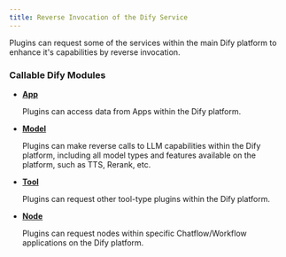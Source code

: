 ```yaml
---
title: Reverse Invocation of the Dify Service
---
```



Plugins can request some of the services within the main Dify platform to enhance it's capabilities by reverse invocation.

### Callable Dify Modules

*   [**App**](/en/plugins/schema-definition/reverse-invocation-of-the-dify-service/app)

    Plugins can access data from Apps within the Dify platform.
*   [**Model**](/en/plugins/schema-definition/reverse-invocation-of-the-dify-service/model)

    Plugins can make reverse calls to LLM capabilities within the Dify platform, including all model types and features available on the platform, such as TTS, Rerank, etc.
*   [**Tool**](/en/plugins/schema-definition/reverse-invocation-of-the-dify-service/tool)

    Plugins can request other tool-type plugins within the Dify platform.
*   [**Node**](/en/plugins/schema-definition/reverse-invocation-of-the-dify-service/node)

    Plugins can request nodes within specific Chatflow/Workflow applications on the Dify platform.

